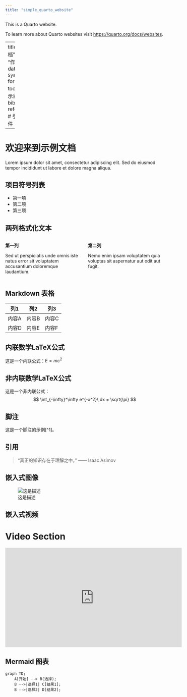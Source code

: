 ```yaml
---
title: "simple_quarto_website"
---
```


This is a Quarto website.

To learn more about Quarto websites visit <https://quarto.org/docs/websites>.

---
title: "示例文档"
author: "作者名"
date: "`r Sys.Date()`"
format: 
  html:
    toc: true # 显示目录
bibliography: reference.bib # 引用.bib文件

---

# 欢迎来到示例文档

Lorem ipsum dolor sit amet, consectetur adipiscing elit. Sed do eiusmod tempor incididunt ut labore et dolore magna aliqua.

## 项目符号列表

- 第一项
- 第二项
- 第三项

## 两列格式化文本

::: {.columns}
::: {.column width="50%"}
**第一列**

Sed ut perspiciatis unde omnis iste natus error sit voluptatem accusantium doloremque laudantium.
::: 
:::  {.column width="50%"}
**第二列**

Nemo enim ipsam voluptatem quia voluptas sit aspernatur aut odit aut fugit.
:::
:::

## Markdown 表格

| 列1   | 列2   | 列3   |
| ----- | ----- | ----- |
| 内容A | 内容B | 内容C |
| 内容D | 内容E | 内容F |

## 内联数学LaTeX公式

这是一个内联公式：$E = mc^2$

## 非内联数学LaTeX公式

这是一个非内联公式：
$$
\int_{-\infty}^\infty e^{-x^2}\,dx = \sqrt{\pi}
$$

## 脚注

这是一个脚注的示例[^1]。

## 引用

> “真正的知识存在于理解之中。” —— Isaac Asimov

## 嵌入式图像

![这是描述](https://markdown.com.cn/assets/img/notepad.3541bd12.png)  

## 嵌入式视频

# Video Section

<iframe width="560" height="315" src="https://www.youtube.com/embed/7VM7QPl9x6o?si=B-ZuHYSqkA6R8mrW" title="YouTube video player" frameborder="0" allow="accelerometer; autoplay; clipboard-write; encrypted-media; gyroscope; picture-in-picture; web-share" referrerpolicy="strict-origin-when-cross-origin" allowfullscreen></iframe>

## Mermaid 图表

```mermaid
graph TD;
    A[开始] --> B(选择);
    B -->|选择1| C[结果1];
    B -->|选择2| D[结果2];
```